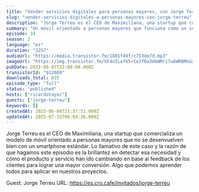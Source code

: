 ```yaml
---
title: "Vender servicios digitales para personas mayores, con Jorge Terreu"
slug: "vender-servicios-digitales-a-personas-mayores-con-jorge-terreu"
description: "Jorge Terreu es el CEO de Maximiliana, una startup que comercializa un modelo de móvil orientado a personas mayores que no se desenvuelven bien con un smartphone estándar. Lo llamativo de este caso y la razón de que hagamos este episodio es la brillantez en detectar esa necesidad y cómo el producto y servicio han ido cambiando en base al feedback de los clientes para lograr una mayor conversión. Algo que podemos aprender todos para aplicar en nuestros proyectos.\n\nGuest: Jorge Terreu\nURL: https://es.cro.cafe/invitados/jorge-terreu"
summary: "Un móvil orientado a personas mayores que funciona como un servicio digital, ¿cómo se vende eso, cómo se detecta esa necesidad? Hablamos de todo ello en este episodio."
episode: 34
season: 2
language: "es"
duration: "3257"
audioUrl: "https://media.transistor.fm/1b01f49f/c753de7d.mp3"
imageUrl: "https://img.transistor.fm/kF4nILef65rCe7f0a3HkWMri7u6WRBMnGxoOnV3TnGI/rs:fill:3000:3000:1/q:60/aHR0cHM6Ly9pbWct/dXBsb2FkLXByb2R1/Y3Rpb24udHJhbnNp/c3Rvci5mbS80Nzlj/N2I0M2U0NTM5MDY3/YzBjNjBiOGFkNWEz/MzgwNy5qcGc.webp"
pubDate: 2022-06-07T22:00:00.000Z
transistorId: "912089"
downloads_total: 835
episode_type: "full"
status: "published"
hosts: ["ricardotayar"]
guests: ["jorge-terreu"]
keywords: []
createdAt: 2025-06-04T21:37:51.000Z
updatedAt: 2025-07-15T06:04:36.000Z
---
```


Jorge Terreu es el CEO de Maximiliana, una startup que comercializa un modelo de móvil orientado a personas mayores que no se desenvuelven bien con un smartphone estándar. Lo llamativo de este caso y la razón de que hagamos este episodio es la brillantez en detectar esa necesidad y cómo el producto y servicio han ido cambiando en base al feedback de los clientes para lograr una mayor conversión. Algo que podemos aprender todos para aplicar en nuestros proyectos.

Guest: Jorge Terreu
URL: https://es.cro.cafe/invitados/jorge-terreu
